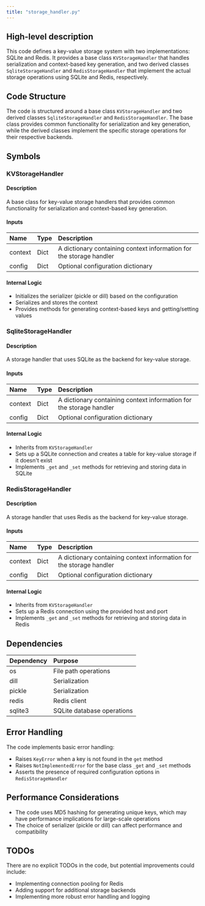 ```yaml
---
title: "storage_handler.py"
---
```


## High-level description
This code defines a key-value storage system with two implementations: SQLite and Redis. It provides a base class `KVStorageHandler` that handles serialization and context-based key generation, and two derived classes `SqliteStorageHandler` and `RedisStorageHandler` that implement the actual storage operations using SQLite and Redis, respectively.

## Code Structure
The code is structured around a base class `KVStorageHandler` and two derived classes `SqliteStorageHandler` and `RedisStorageHandler`. The base class provides common functionality for serialization and key generation, while the derived classes implement the specific storage operations for their respective backends.

## Symbols

### KVStorageHandler
#### Description
A base class for key-value storage handlers that provides common functionality for serialization and context-based key generation.

#### Inputs
| Name | Type | Description |
|:-----|:-----|:------------|
| context | Dict | A dictionary containing context information for the storage handler |
| config | Dict | Optional configuration dictionary |

#### Internal Logic
- Initializes the serializer (pickle or dill) based on the configuration
- Serializes and stores the context
- Provides methods for generating context-based keys and getting/setting values

### SqliteStorageHandler
#### Description
A storage handler that uses SQLite as the backend for key-value storage.

#### Inputs
| Name | Type | Description |
|:-----|:-----|:------------|
| context | Dict | A dictionary containing context information for the storage handler |
| config | Dict | Optional configuration dictionary |

#### Internal Logic
- Inherits from `KVStorageHandler`
- Sets up a SQLite connection and creates a table for key-value storage if it doesn't exist
- Implements `_get` and `_set` methods for retrieving and storing data in SQLite

### RedisStorageHandler
#### Description
A storage handler that uses Redis as the backend for key-value storage.

#### Inputs
| Name | Type | Description |
|:-----|:-----|:------------|
| context | Dict | A dictionary containing context information for the storage handler |
| config | Dict | Optional configuration dictionary |

#### Internal Logic
- Inherits from `KVStorageHandler`
- Sets up a Redis connection using the provided host and port
- Implements `_get` and `_set` methods for retrieving and storing data in Redis

## Dependencies
| Dependency | Purpose |
|:-----------|:--------|
| os | File path operations |
| dill | Serialization |
| pickle | Serialization |
| redis | Redis client |
| sqlite3 | SQLite database operations |

## Error Handling
The code implements basic error handling:
- Raises `KeyError` when a key is not found in the `get` method
- Raises `NotImplementedError` for the base class `_get` and `_set` methods
- Asserts the presence of required configuration options in `RedisStorageHandler`

## Performance Considerations
- The code uses MD5 hashing for generating unique keys, which may have performance implications for large-scale operations
- The choice of serializer (pickle or dill) can affect performance and compatibility

## TODOs
There are no explicit TODOs in the code, but potential improvements could include:
- Implementing connection pooling for Redis
- Adding support for additional storage backends
- Implementing more robust error handling and logging
